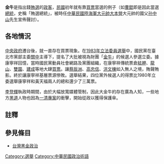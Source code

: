 {{globalize|time=2018-10-13T18:10:42+00:00}}
'''金牛'''是指出錢[[賄選|賄選]]的[[政客|政客]]，[[民國時期|民國]]初年就有靠[[買票|買票]]當選的例子（如[[曹錕|曹錕]]即是因此當選[[總統|總統]]，史稱「賄選總統」，被時任[[中華民國陸海軍大元帥大本營|中華民國陸海軍大元帥大本營]]大元帥的國父[[孙中山|孙中山]]先生宣佈聲討）。

==各地情況==
=== {{TWN}} ===
[[中華民國政府|中央政府]]遷台後，就一直存在買票現象。在[[1983年中華民國立法委員選舉|1983年立法委員選舉]]中，國民黨在臺北市黨部主委[[關中_(中華民國)|關中]]主導下，提名了大批被視為財團「[[金牛_(選舉)|金牛]]」的候選人參選立委。據康寧祥回憶，當時國民黨動員社會網路及黨團組織，在康寧祥傳統票倉[[艋舺|艋舺]]、[[龍山|龍山]]、[[雙園|雙園]]、[[建成區|建成]]等地大肆[[買票|買票]]。讓[[蔡辰洲|蔡辰洲]]、[[高忠信|高忠信]]、[[洪文棟|洪文棟]]如入無人之境，賄聲賄影。終於讓康寧祥基層票源慘敗。選舉結果，四位黨外候選人的得票比1980年立委選舉康寧祥和黃天福兩人的總和還少了三萬票。{{r|康|page=371-372}}

[[李登輝|李登輝]]執政時期間，由於大幅放寬媒體管制，因此大金牛的存在廣為人知，一些地方[[黑道|黑道]]人物也因為[[一清專案|一清專案]]的衝擊，開始從政以獲得保護傘。

==註釋==
{{Reflist|2|refs=
<ref name="康">{{cite book |title=《台灣，打拼 康寧祥回憶錄》|author= 康寧祥|publisher= 允晨出版|isbn= |date=2014年1月二版}}</ref>
}}
==參見條目==
*[[台灣黑金政治|台灣黑金政治]]

[[Category:選舉|Category:選舉]]
[[Category:中華民國政治術語|Category:中華民國政治術語]]